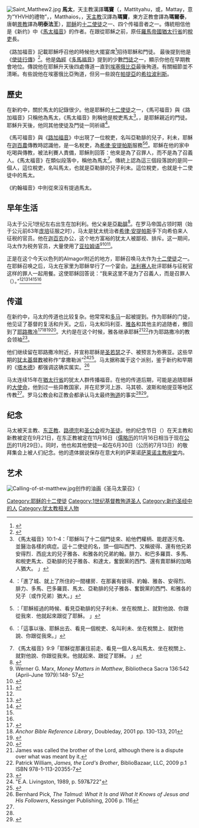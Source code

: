 {{基督宗教術語翻譯說明|新教}}
{{Infobox saint
|name=使徒馬太<br/> Matthew the Apostle
|birth_date= |death_date
|feast_day=9月21日（[[西方基督教|西方基督教]]）<br />11月16日（[[东方基督教|东方基督教]]）
|venerated_in=[[罗马天主教会|罗马天主教会]]<br />[[东方正教会|东方正教会]]<br />[[东仪天主教会|东仪天主教会]]<br />[[普世圣公宗|普世圣公宗]]<br />[[信义宗|信义宗]]<br />其他一些[[新教|新教]]教会
|image=Evangelist-St.-Matthew-And-The-Angel.jpg
|imagesize=200px
|birth_place=[[加利利|加利利]]或[[犹太_(罗马帝国行省)|犹太行省]]
|death_place=[[希拉波利斯|希拉波利斯]]或[[埃塞俄比亚|埃塞俄比亚]]附近
|titles=使徒、福音书作者、殉道者
|beatified_date=
|beatified_place=
|beatified_by=
|attributes=[[天使|天使]]
|patronage=[[会计师|会计师]]；意大利城市[[萨莱诺|萨莱诺]]；[[银行家|银行家]]；[[税吏|税吏]]；香料商；公务员<ref>{{Cite web |url=http://www.stmatthewscathedral.org/events/2013/09/happy-feast-st-matthew |title=Cathedral of St. Matthew the Apostle, Washington, D.C. |access-date=2014-05-04 |archive-date=2020-12-05 |archive-url=https://web.archive.org/web/20201205060717/https://www.stmatthewscathedral.org/events/2013/09/happy-feast-st-matthew |dead-url=no }}</ref>
|major_shrine=[[意大利|意大利]][[萨莱诺|萨莱诺]]
|suppressed_date=
|issues=
}}
[[File:Saint_Matthew2.jpg|thumb]]
'''馬太'''，天主教漢譯'''瑪竇'''（{{lang-he|מַתִּתְיָהוּ}}，Mattityahu，或{{lang-he|מתי}}，Mattay，意为“YHVH的禮物”，{{lang-el|Ματθαῖος}}，Matthaios，{{lang-en|Matthew}}，[[天主教|天主教]]汉譯為'''瑪竇'''，東方正教會譯為'''瑪爾泰'''，唐朝[[景教|景教]]譯為'''明泰法王'''），[[耶稣|耶稣]]的[[十二使徒|十二使徒]]之一、四个传福音者之一。傳統相信他是《新约》中《[[馬太福音|馬太福音]]》的作者。在跟從耶穌之前，原任[[羅馬帝國|羅馬帝國]][[猶太行省|猶太行省]]的[[稅吏|稅吏]]長。

《路加福音》記載耶穌呼召他的時候他大擺宴席<ref name = "Luke 5:29">{{圣经引用|路加福音|5|29}}</ref>招待耶穌和門徒。 最後提到他是《[[使徒行傳|使徒行傳]]》<ref>{{圣经引用|使徒行传|1|13}}</ref>。他是[[偽經|偽經]]《[[多馬福音|多馬福音]]》提到的少數[[門徒|門徒]]之一，顯示你他在早期教會地位。傳說他在耶穌升天後四處傳道一直到[[埃塞俄比亞|埃塞俄比亞]]最後殉道。有關細節並不清晰。有些說他在埃塞俄比亞殉道，但另一些說在[[帕提亞|帕提亞]]的[[希拉波利斯|希拉波利斯]]。

==歷史==
在新約中，關於馬太的記錄很少。他是耶穌的[[十二使徒|十二使徒]]之一，《馬可福音》與《路加福音》只稱他為馬太，《馬太福音》則稱他是稅吏馬太<ref>《馬太福音》10:1-4：「耶穌叫了十二個門徒來、給他們權柄、能趕逐污鬼、並醫治各樣的病症。這十二使徒的名，頭一個叫西門、又稱彼得、還有他兄弟安得烈．西庇太的兒子雅各、和雅各的兄弟約翰。腓力、和巴多羅買、多馬、和稅吏馬太、亞勒腓的兒子雅各、和達太，奮銳黨的西門、還有賣耶穌的加略人猶大。 」</ref>。，是耶穌親近的門徒。耶穌升天後，他同其他使徒及門徒一同祈禱<ref>{{圣经引用|使徒行傳|1|13}}：「進了城、就上了所住的一間樓房．在那裏有彼得、約翰、雅各、安得烈、腓力、多馬、巴多羅買、馬太、亞勒腓的兒子雅各、奮銳黨的西門、和雅各的兒子〔或作兄弟〕猶大。」</ref>。

《馬可福音》與《[[路加福音|路加福音]]》中出現了一位稅吏，名叫亞勒腓的兒子，利未，耶穌在[[迦百農|迦百農]]傳教時認識他，是一名稅吏，為[[希律·安提帕斯|希律·安提帕斯]]服務<ref>{{圣经引用|馬可福音|2|14}}：「耶穌經過的時候、看見亞勒腓的兒子利未、坐在稅關上、就對他說、你跟從我來．他就起來跟從了耶穌。 」</ref><ref>{{圣经引用|路加福音|5|27}}：「這事以後、耶穌出去、看見一個稅吏、名叫利未、坐在稅關上、就對他說、你跟從我來。」</ref>。耶穌在他的家中吃喝與傳教，被法利賽人責備，耶穌則回答：他來是為了召罪人，而不是為了召義人。《馬太福音》在類似段落中，稱他為馬太<ref>《馬太福音》9:9「耶穌從那裏往前走、看見一個人名叫馬太、坐在稅關上、就對他說、你跟從我來。他就起來、跟從了耶穌。 」</ref>。傳統上認為這三個段落說的是同一個人，這位稅吏，名叫馬太，也就是亞勒腓的兒子利未。這位稅吏，也就是十二使徒中的馬太。

《約翰福音》中則從來沒有提過馬太。

== 早年生活 ==
马太于公元1世纪左右出生在加利利。他父亲是[[亞勒腓|亞勒腓]]<ref name="#1">{{圣经引用|马可福音|2|14}}</ref>。在罗马帝国占领时期（始于公元前63年[[庞培|庞培]]征服之时），马太是犹太统治者[[希律·安提帕斯|希律·安提帕斯]]手下向希伯来人征税的官员。他在[[迦百农|迦百农]]办公，这个地方富裕的犹太人被鄙视、排斥。这一期间，马太作为税务官员，大量使用了[[亚拉姆语|亚拉姆语]]<ref>Werner G. Marx, ''Money Matters in Matthew'', Bibliotheca Sacra 136:542 (April–June 1979):148- 57</ref><ref name="studylight1">{{cite web |url=http://www.studylight.org/enc/isb/view.cgi?number=T5861 |title=The International Standard Bible Encyclopedia: Matthew |publisher=Studylight.org |date= |accessdate=2010-02-22 |archive-date=2011-10-19 |archive-url=https://web.archive.org/web/20111019110103/http://www.studylight.org/enc/isb/view.cgi?number=T5861 |dead-url=no }}</ref><ref name="britannica1">{{cite web |author=Encyclopædia Britannica |url=http://www.britannica.com/EBchecked/topic/369730/Saint-Matthew-the-Evangelist |title=Encyclopædia Britannica: Saint Matthew the Evangelist |publisher=Britannica.com |date= |accessdate=2010-02-22 |archive-date=2010-11-17 |archive-url=https://web.archive.org/web/20101117024412/http://www.britannica.com/EBchecked/topic/369730/Saint-Matthew-the-Evangelist |dead-url=no }}</ref>。

正是在这个今天以色列的Almagor附近的地方，耶稣召唤马太作为[[十二使徒|十二使徒]]之一。在耶稣召唤之后，马太在家里为耶稣举行了一个宴会。[[法利赛人|法利赛人]]批评耶稣与征税官这样的罪人一起用餐。这使耶稣回答说：“我来这里不是为了召義人，而是召罪人（{{lang|en|''I came not to call the righteous, but sinners''}}）。”<ref name="#1"/><ref>{{圣经引用|马可福音|9|9}}</ref><ref>{{圣经引用|马可福音|2|15|17}}</ref><ref name = "Luke 5:29"/><ref name="britannica1"/>

== 传道 ==
在新约中，马太的传道也比较复杂。他常常和[[多马|多马]]一起被提到。作为耶稣的门徒，他见证了基督的复活和升天。之后，马太和玛利亚、[[公义者雅各|雅各]]和其他主的追随者，撤回到了[[耶路撒冷|耶路撒冷]]<ref>{{圣经引用|使徒行传|1|10}}</ref><ref>''Anchor Bible Reference Library'', Doubleday,  2001 pp. 130-133, 201</ref><ref>{{圣经引用|使徒行传|1|14}}</ref><ref name="CathEncy|wstitle=St. Matthew">{{CathEncy|wstitle=St. Matthew}}</ref>。大约是在这个时候，雅各继承耶稣<ref>James was called the brother of the Lord, although there is a dispute over what was meant by it.</ref><ref>Patrick William, ''James, the Lord's Brother'', BiblioBazaar,  LLC, 2009 p.1  ISBN 978-1-113-20355-7</ref>作为耶路撒冷的教会领袖<ref>{{cite book |url=http://books.google.ca/books?id=uqzY1zBtKg0C&pg=PA7&lpg=PA7&dq=just+mary+john+%22II.James,the+brother+of+the+lord%22&source=bl&ots=MRj_si8g__&sig=uur0espW-RiEsfBmaVC4KRCZDuk&hl=en&ei=TBTGSsm3A4HU8QbJzL1G&sa=X&oi=book_result&ct=result&resnum=1#v=onepage&q=just%20mary%20john%20%22II.James%2Cthe%20brother%20of%20the%20lord%22&f=false |title=James the Just |publisher=Books.google.ca |date= |accessdate=2010-02-22 |archive-date=2015-02-24 |archive-url=https://web.archive.org/web/20150224095513/http://books.google.ca/books?id=uqzY1zBtKg0C&pg=PA7&lpg=PA7&dq=just+mary+john+%22II.James,the+brother+of+the+lord%22&source=bl&ots=MRj_si8g__&sig=uur0espW-RiEsfBmaVC4KRCZDuk&hl=en&ei=TBTGSsm3A4HU8QbJzL1G&sa=X&oi=book_result&ct=result&resnum=1#v=onepage&q=just%20mary%20john%20%22II.James%2Cthe%20brother%20of%20the%20lord%22&f=false |dead-url=no }}</ref>。

他们继续留在耶路撒冷附近，并宣称耶稣是[[圣若瑟|圣若瑟]]之子、被预言为弥赛亚。这些早期的[[犹太基督教|犹太基督教]]被称作“拿撒勒派”<ref>"E.A. Livingston, 1989, p. 597&722"</ref><ref>{{圣经引用|马太福音|2|23}}</ref>。马太据称属于这个派别，鉴于新约和早期的《[[塔木德|塔木德]]》都强调这确实属实。<ref>Bernhard Pick,  ''The Talmud: What It Is and What It Knows of Jesus and His Followers'',   Kessinger Publishing, 2006 p. 116</ref>

马太连续15年在[[猶太行省|猶太行省]]的犹太人群传播福音。在他的传道后期，可能是追随耶稣的[[大使命|大使命]]，他到过一些异教国家，并在尼罗河上游、马其顿、波斯和帕提亚等地区传教<ref name="CathEncy|wstitle=St. Matthew"/>。罗马公教会和正教会都承认马太最终[[殉道|殉道]]的事实<ref name="studylight1"/><ref>{{cite book |url=http://books.google.ca/books?id=DX89AAAAYAAJ&pg=PA299&dq=%22Eusebius+about+315%22+%22+Matthew,+having%22+%22+first+preached+to+the+Hebrews%22+%22go+to+other+people%22&lr=&num=100&as_brr=3#v=onepage&q=%22Eusebius%20about%20315%22%20%22%20Matthew%2C%20having%22%20%22%20first%20preached%20to%20the%20Hebrews%22%20%22go%20to%20other%20people%22&f=false |title=Eusebius, ''Church History'' 3.24.6 |publisher=Books.google.ca |date= |accessdate=2010-02-22 |archive-date=2013-05-11 |archive-url=https://web.archive.org/web/20130511105330/http://books.google.ca/books?id=DX89AAAAYAAJ&pg=PA299&dq=%22Eusebius+about+315%22+%22+Matthew,+having%22+%22+first+preached+to+the+Hebrews%22+%22go+to+other+people%22&lr=&num=100&as_brr=3#v=onepage&q=%22Eusebius%20about%20315%22%20%22%20Matthew%2C%20having%22%20%22%20first%20preached%20to%20the%20Hebrews%22%20%22go%20to%20other%20people%22&f=false |dead-url=no }}</ref>。

== 纪念 ==
马太被天主教、[[东正教|东正教]]、[[路德宗|路德宗]]和[[圣公会|圣公会]]视为[[基督教圣人|圣徒]]。他的纪念节日（{{lang|en|Feast Festival}}）在天主教和新教被定在9月21日，在东正教被定在11月16日（[[儒略历|儒略历]]的11月16日相当于现在[[公历|公历]]的11月29日）。同时，他也和其他使徒一起在6月30日（公历的7月13日）的敬拜集会上被人们纪念。他的遗体据说保存在意大利的萨莱诺[[萨莱诺主教座堂|萨莱诺主教座堂]]内。

== 艺术 ==
[[File:Calling-of-st-matthew.jpg|thumb]]创作的油画《圣马太蒙召》（{{lang|en||''Calling of St. Matthew''）]]
像其他的传福音者一样，在[[基督教艺术|基督教艺术]]中，马太常常被描述成常常与[[启示录|启示录]]中四个创造的生物的其中一个相伴。在他身边常常是一个带有翅膀的人。罗马[[圣王路易堂|圣王路易堂]]中由[[卡拉瓦乔|卡拉瓦乔]]创作的表现税务官马太被耶稣召唤的绘画，是西方艺术的里程碑之一。

== 参考文献 ==
{{reflist}}

== 参见 ==
* [[十二使徒|十二使徒]]
* [[马太福音|马太福音]]
* [[马太效应|马太效应]]
{{-}}
{{耶稣的十二使徒}}
{{新约人物}}

{{天主教聖人}}
{{Authority control}}
{{DEFAULTSORT:Matthew}}
[[Category:耶稣的十二使徒|Category:耶稣的十二使徒]]
[[Category:1世纪基督教殉道圣人|Category:1世纪基督教殉道圣人]]
[[Category:新约圣经中的人|Category:新约圣经中的人]]
[[Category:犹太教相关人物|Category:犹太教相关人物]]